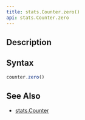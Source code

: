 ```yaml
---
title: stats.Counter.zero()
api: stats.Counter.zero
---
```


## Description

<Summary/>

## Syntax

``` js
counter.zero()
```

## See Also

* [stats.Counter](/reference/api/stats/Counter)

